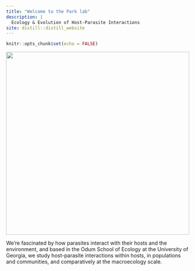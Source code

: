 ```yaml
---
title: "Welcome to the Park lab"
description: |
  Ecology & Evolution of Host-Parasite Interactions
site: distill::distill_website
---
```


```r
knitr::opts_chunk$set(echo = FALSE)
```

![](images/main_collage.jpg){width=500}

We're fascinated by how parasites interact with their hosts and the environment, and based in the Odum School of Ecology at the University of Georgia, we study host-parasite interactions within hosts, in populations and communities, and comparatively at the macroecology scale. 
